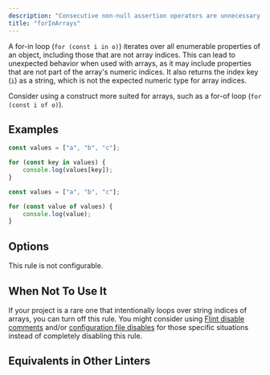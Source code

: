 ```yaml
---
description: "Consecutive non-null assertion operators are unnecessary."
title: "forInArrays"
---
```



<RuleSummary plugin="ts" rule="forInArrays" />

A for-in loop (`for (const i in o)`) iterates over all enumerable properties of an object, including those that are not array indices.
This can lead to unexpected behavior when used with arrays, as it may include properties that are not part of the array's numeric indices.
It also returns the index key (`i`) as a string, which is not the expected numeric type for array indices.

Consider using a construct more suited for arrays, such as a for-of loop (`for (const i of o)`).

## Examples

<Tabs>
<TabItem label="❌ Incorrect">

```ts
const values = ["a", "b", "c"];

for (const key in values) {
	console.log(values[key]);
}
```

</TabItem>
<TabItem label="✅ Correct">

```ts
const values = ["a", "b", "c"];

for (const value of values) {
	console.log(value);
}
```

</TabItem>
</Tabs>

## Options

This rule is not configurable.

## When Not To Use It

If your project is a rare one that intentionally loops over string indices of arrays, you can turn off this rule.
You might consider using [Flint disable comments](/) and/or [configuration file disables](/) for those specific situations instead of completely disabling this rule.

## Equivalents in Other Linters

<RuleEquivalents pluginId="ts" ruleId="forInArrays" />

